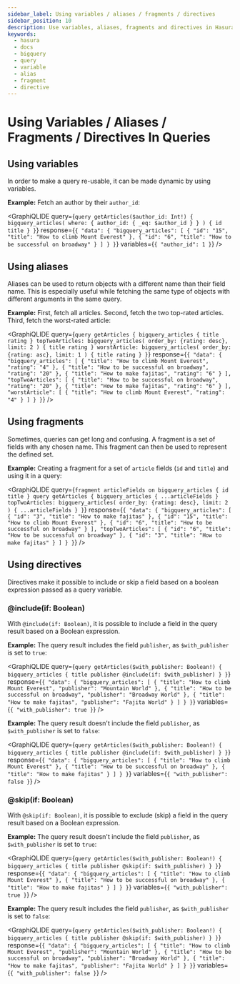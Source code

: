 ```yaml
---
sidebar_label: Using variables / aliases / fragments / directives
sidebar_position: 10
description: Use variables, aliases, fragments and directives in Hasura queries
keywords:
  - hasura
  - docs
  - bigquery
  - query
  - variable
  - alias
  - fragment
  - directive
---
```



# Using Variables / Aliases / Fragments / Directives In Queries

## Using variables

In order to make a query re-usable, it can be made dynamic by using
variables.

**Example:** Fetch an author by their `author_id`:

<GraphiQLIDE
  query={`query getArticles($author_id: Int!) {
  bigquery_articles(
    where: { author_id: { _eq: $author_id } }
  ) {
    id
    title
  }
}`}
response={`{
  "data": {
    "bigquery_articles": [
      {
        "id": "15",
        "title": "How to climb Mount Everest"
      },
      {
        "id": "6",
        "title": "How to be successful on broadway"
      }
    ]
  }
}`}
variables={`{
  "author_id": 1
}`}
/>

## Using aliases

Aliases can be used to return objects with a different name than their
field name. This is especially useful while fetching the same type of
objects with different arguments in the same query.

**Example:** First, fetch all articles. Second, fetch the two top-rated
articles. Third, fetch the worst-rated article:

<GraphiQLIDE
  query={`query getArticles {
  bigquery_articles {
    title
    rating
  }
  topTwoArticles: bigquery_articles(
    order_by: {rating: desc},
    limit: 2
  ) {
    title
    rating
  }
  worstArticle: bigquery_articles(
    order_by: {rating: asc},
    limit: 1
  ) {
    title
    rating
  }
}`}
response={`{
  "data": {
    "bigquery_articles": [
      {
        "title": "How to climb Mount Everest",
        "rating": "4"
      },
      {
        "title": "How to be successful on broadway",
        "rating": "20"
      },
      {
        "title": "How to make fajitas",
        "rating": "6"
      }
    ],
    "topTwoArticles": [
      {
        "title": "How to be successful on broadway",
        "rating": "20"
      },
      {
        "title": "How to make fajitas",
        "rating": "6"
      }
    ],
    "worstArticle": [
      {
        "title": "How to climb Mount Everest",
        "rating": "4"
      }
    ]
  }
}`}
/>

## Using fragments

Sometimes, queries can get long and confusing. A fragment is a set of
fields with any chosen name. This fragment can then be used to represent
the defined set.

**Example:** Creating a fragment for a set of `article` fields (`id` and
`title`) and using it in a query:

<GraphiQLIDE
  query={`fragment articleFields on bigquery_articles {
  id
  title
}
query getArticles {
  bigquery_articles {
    ...articleFields
  }
  topTwoArticles: bigquery_articles(
    order_by: {rating: desc},
    limit: 2
  ) {
    ...articleFields
  }
}`}
response={`{
  "data": {
    "bigquery_articles": [
      {
        "id": "3",
        "title": "How to make fajitas"
      },
      {
        "id": "15",
        "title": "How to climb Mount Everest"
      },
      {
        "id": "6",
        "title": "How to be successful on broadway"
      }
    ],
    "topTwoArticles": [
      {
        "id": "6",
        "title": "How to be successful on broadway"
      },
      {
        "id": "3",
        "title": "How to make fajitas"
      }
    ]
  }
}`}
/>

## Using directives

Directives make it possible to include or skip a field based on a
boolean expression passed as a query variable.

### @include(if: Boolean)

With `@include(if: Boolean)`, it is possible to include a field in the
query result based on a Boolean expression.

**Example:** The query result includes the field `publisher`, as
`$with_publisher` is set to `true`:

<GraphiQLIDE
  query={`query getArticles($with_publisher: Boolean!) {
  bigquery_articles {
    title
    publisher @include(if: $with_publisher)
  }
}`}
response={`{
  "data": {
    "bigquery_articles": [
      {
        "title": "How to climb Mount Everest",
        "publisher": "Mountain World"
      },
      {
        "title": "How to be successful on broadway",
        "publisher": "Broadway World"
      },
      {
        "title": "How to make fajitas",
        "publisher": "Fajita World"
      }
    ]
  }
}`}
variables={`{
  "with_publisher": true
}`}
/>

**Example:** The query result doesn't include the field `publisher`, as
`$with_publisher` is set to `false`:

<GraphiQLIDE
  query={`query getArticles($with_publisher: Boolean!) {
  bigquery_articles {
    title
    publisher @include(if: $with_publisher)
  }
}`}
response={`{
  "data": {
    "bigquery_articles": [
      {
        "title": "How to climb Mount Everest"
      },
      {
        "title": "How to be successful on broadway"
      },
      {
        "title": "How to make fajitas"
      }
    ]
  }
}`}
variables={`{
  "with_publisher": false
}`}
/>

### @skip(if: Boolean)

With `@skip(if: Boolean)`, it is possible to exclude (skip) a field in
the query result based on a Boolean expression.

**Example:** The query result doesn't include the field `publisher`, as
`$with_publisher` is set to `true`:

<GraphiQLIDE
  query={`query getArticles($with_publisher: Boolean!) {
  bigquery_articles {
    title
    publisher @skip(if: $with_publisher)
  }
}`}
response={`{
  "data": {
    "bigquery_articles": [
      {
        "title": "How to climb Mount Everest"
      },
      {
        "title": "How to be successful on broadway"
      },
      {
        "title": "How to make fajitas"
      }
    ]
  }
}`}
variables={`{
  "with_publisher": true
}`}
/>

**Example:** The query result includes the field `publisher`, as
`$with_publisher` is set to `false`:

<GraphiQLIDE
  query={`query getArticles($with_publisher: Boolean!) {
  bigquery_articles {
    title
    publisher @skip(if: $with_publisher)
  }
}`}
response={`{
  "data": {
    "bigquery_articles": [
      {
        "title": "How to climb Mount Everest",
        "publisher": "Mountain World"
      },
      {
        "title": "How to be successful on broadway",
        "publisher": "Broadway World"
      },
      {
        "title": "How to make fajitas",
        "publisher": "Fajita World"
      }
    ]
  }
}`}
variables={`{
  "with_publisher": false
}`}
/>
